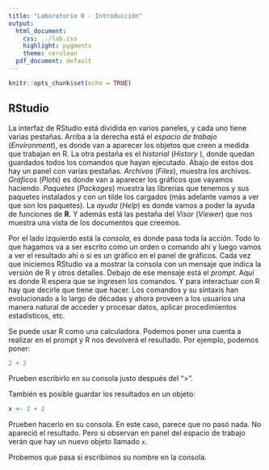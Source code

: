 ```yaml
---
title: "Laboratorio 0 - Introducción"
output:
  html_document:
    css: ../lab.css
    highlight: pygments
    theme: cerulean
  pdf_document: default
---
```


```r
knitr::opts_chunk$set(echo = TRUE)
```

## RStudio

La interfaz de RStudio está dividida en varios paneles, y cada uno tiene
varias pestañas. Arriba a la derecha está el *espacio de trabajo*
(*Environment*), es donde van a aparecer los objetos que creen a medida
que trabajan en R. La otra pestaña es el *historial* (*History* ), 
donde quedan guardados todos los comandos que hayan ejecutado. Abajo de
estos dos hay un panel con varias pestañas. *Archivos* (*Files*), muestra
los archivos. *Gráficos* (*Plots*) es donde van a aparecer los gráficos
que vayamos haciendo. *Paquetes* (*Packages*) muestra las librerías que
tenemos y sus paquetes instalados y con un tilde los cargados (más
adelante vamos a ver que son los paquetes). La *ayuda* (*Help*) es donde
vamos a poder la ayuda de funciones de **R**.  Y además está las pestaña 
del *Visor* (*Viewer*) que nos muestra una vista de los documentos que
creemos.

Por el lado izquierdo está la *consola*, es donde pasa toda la acción.
Todo lo que hagamos va a ser escrito como un orden o comando ahí y luego
vamos a ver el resultado ahí o si es un gráfico en el panel de gráficos.
Cada vez que iniciemos RStudio va a mostrar la consola con un mensaje que
indica la versión de R y otros detalles. Debajo de ese mensaje está el
*prompt*. Aquí es donde R espera que se ingresen los comandos. Y para
interactuar con R hay que decirle que tiene que hacer. Los comandos y
su sintaxis han evolucionado a lo largo de décadas y ahora proveen a los
usuarios una manera natural de acceder y procesar datos, aplicar
procedimientos estadísticos, etc.

Se puede usar R como una calculadora. Podemos poner una cuenta a realizar
en el prompt y R nos devolverá el resultado. Por ejemplo, podemos poner:

```r
2 + 2
```

Prueben escribirlo en su consola justo después del ">".

También es posible guardar los resultados en un objeto:

```r
x <- 2 + 2
```

Prueben hacerlo en su consola.
En este caso, parece que no pasó nada. No apareció el resultado. Pero si
observan en panel del espacio de trabajo verán que hay un nuevo objeto
llamado `x`.


Probemos que pasa si escribimos su nombre en la consola.

